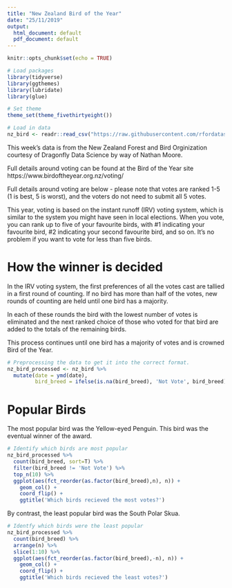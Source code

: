 ```yaml
---
title: "New Zealand Bird of the Year"
date: "25/11/2019"
output:
  html_document: default
  pdf_document: default
---
```


```r
knitr::opts_chunk$set(echo = TRUE)

# Load packages
library(tidyverse)
library(ggthemes)
library(lubridate)
library(glue)

# Set theme
theme_set(theme_fivethirtyeight())

# Load in data
nz_bird <- readr::read_csv("https://raw.githubusercontent.com/rfordatascience/tidytuesday/master/data/2019/2019-11-19/nz_bird.csv")
```

This week's data is from the New Zealand Forest and Bird Orginization courtesy of Dragonfly Data Science by way of Nathan Moore.

Full details around voting can be found at the Bird of the Year site https://www.birdoftheyear.org.nz/voting/ 

Full details around voting are below - please note that votes are ranked 1-5 (1 is best, 5 is worst), and the voters do not need to submit all 5 votes.

This year, voting is based on the instant runoff (IRV) voting system, which is similar to the system you might have seen in local elections. When you vote, you can rank up to five of your favourite birds, with #1 indicating your favourite bird, #2 indicating your second favourite bird, and so on. It’s no problem if you want to vote for less than five birds.

# How the winner is decided

In the IRV voting system, the first preferences of all the votes cast are tallied in a first round of counting. If no bird has more than half of the votes, new rounds of counting are held until one bird has a majority.

In each of these rounds the bird with the lowest number of votes is eliminated and the next ranked choice of those who voted for that bird are added to the totals of the remaining birds.

This process continues until one bird has a majority of votes and is crowned Bird of the Year.

```r
# Preprocessing the data to get it into the correct format.
nz_bird_processed <- nz_bird %>% 
  mutate(date = ymd(date),
         bird_breed = ifelse(is.na(bird_breed), 'Not Vote', bird_breed))
```

# Popular Birds

The most popular bird was the Yellow-eyed Penguin. This bird was the eventual winner of the award.

```r
# Identify which birds are most popular
nz_bird_processed %>% 
  count(bird_breed, sort=T) %>% 
  filter(bird_breed != 'Not Vote') %>% 
  top_n(10) %>% 
  ggplot(aes(fct_reorder(as.factor(bird_breed),n), n)) +
    geom_col() +
    coord_flip() +
    ggtitle('Which birds recieved the most votes?')
```

By contrast, the least popular bird was the South Polar Skua. 

```r
# Identfy which birds were the least popular
nz_bird_processed %>% 
  count(bird_breed) %>%
  arrange(n) %>% 
  slice(1:10) %>% 
  ggplot(aes(fct_reorder(as.factor(bird_breed),-n), n)) +
    geom_col() +
    coord_flip() +
    ggtitle('Which birds recieved the least votes?')
```



